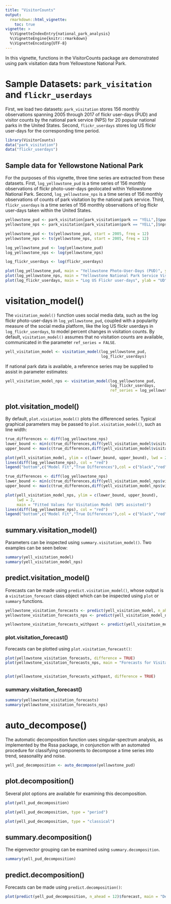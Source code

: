 ---
title: "VisitorCounts"
output: 
  rmarkdown::html_vignette:
    toc: true
vignette: >
  %\VignetteIndexEntry{national_park_analysis}
  %\VignetteEngine{knitr::rmarkdown}
  %\VignetteEncoding{UTF-8}
---

In this vignette, functions in the VisitorCounts package are demonstrated using park visitation data from Yellowstone National Park.

# Sample Datasets: `park_visitation` and `flickr_userdays`

First, we load two datasets: `park_visitation` stores 156 monthly observations spanning 2005 through 2017 of flickr user-days (PUD) and visitor counts by the national park service (NPS) for 20 popular national parks in the United States. Second, `flickr_userdays` stores log US flickr user-days for the corresponding time period.


```{r}
library(VisitorCounts)
data("park_visitation")
data("flickr_userdays")
```

## Sample data for Yellowstone National Park

For the purposes of this vignette, three time series are extracted from these datasets. First, `log_yellowstone_pud` is a time series of 156 monthly observations of flickr photo-user-days geolocated within Yellowstone National Park. Second, `log_yellowstone_nps` is a time series of 156 monthly observations of counts of park visitation by the national park service. Third, `flickr_userdays` is a time series of 156 monthly observations of log flickr user-days taken within the United States.  



```{r, fig.width = 7, fig.height = 5}



yellowstone_pud <- park_visitation[park_visitation$park == "YELL",]$pud #photo user days
yellowstone_nps <- park_visitation[park_visitation$park == "YELL",]$nps #national park service counts

yellowstone_pud <- ts(yellowstone_pud, start = 2005, freq = 12)
yellowstone_nps <- ts(yellowstone_nps, start = 2005, freq = 12)

log_yellowstone_pud <- log(yellowstone_pud)
log_yellowstone_nps <- log(yellowstone_nps)

log_flickr_userdays <- log(flickr_userdays)
```


```{r, fig.width = 7, fig.height = 5}
plot(log_yellowstone_pud, main = "Yellowstone Photo-User-Days (PUD)", ylab = "PUD")
plot(log_yellowstone_nps, main = "Yellowstone National Park Service Visitation Counts (NPS)", ylab = "NPS")
plot(log_flickr_userdays, main = "Log US Flickr user-days", ylab = "UD")
```




# visitation_model()

The `visitation_model()` function uses social media data, such as the log flickr photo-user-days in `log_yellowstone_pud`, coupled with a popularity measure of the social media platform, like the log US flickr userdays in `log_flickr_userdays`, to model percent changes in visitation counts.
By default, `visitation_model()` assumes that no visitation counts are available, communicated in the parameter `ref_series = FALSE`. 
```{r}
yell_visitation_model <- visitation_model(log_yellowstone_pud,
                                          log_flickr_userdays)
```
If national park data is available, a reference series may be supplied to assist in parameter estimates:

```{r}
yell_visitation_model_nps <- visitation_model(log_yellowstone_pud,
                                              log_flickr_userdays,
                                              ref_series = log_yellowstone_nps)
```



## plot.visitation_model()

By default, `plot.visiation_model()` plots the differenced series. Typical graphical parameters may be passed to `plot.visitation_model()`, such as line width:

```{r, fig.width = 7, fig.height = 5}
true_differences <- diff(log_yellowstone_nps)
lower_bound <- min(c(true_differences,diff(yell_visitation_model$visitation_fit)))-1
upper_bound <- max(c(true_differences,diff(yell_visitation_model$visitation_fit)))

plot(yell_visitation_model, ylim = c(lower_bound, upper_bound), lwd = 2)
lines(diff(log_yellowstone_nps), col = "red")
legend("bottom",c("Model Fit","True Differences"),col = c("black","red"),lty = c(1,1))
```

```{r, fig.width = 7, fig.height = 5}
true_differences <- diff(log_yellowstone_nps)
lower_bound <- min(c(true_differences,diff(yell_visitation_model_nps$visitation_fit)))-1
upper_bound <- max(c(true_differences,diff(yell_visitation_model_nps$visitation_fit)))

plot(yell_visitation_model_nps, ylim = c(lower_bound, upper_bound), 
     lwd = 2,
     main = "Fitted Values for Visitation Model (NPS assisted)")
lines(diff(log_yellowstone_nps), col = "red")
legend("bottom",c("Model Fit","True Differences"),col = c("black","red"),lty = c(1,1))
```

## summary.visitation_model()

Parameters can be inspected using `summary.visitation_model()`. Two examples can be seen below:

```{r}
summary(yell_visitation_model)
summary(yell_visitation_model_nps)
```


## predict.visitation_model()

Forecasts can be made using `predict.visitation_model()`, whose output is a `visitation_forecast` class object which can be inspected using `plot` or `summary` functions.

```{r}
yellowstone_visitation_forecasts <- predict(yell_visitation_model, n_ahead = 12)
yellowstone_visitation_forecasts_nps <- predict(yell_visitation_model_nps, n_ahead = 12)

yellowstone_visitation_forecasts_withpast <- predict(yell_visitation_model, n_ahead = 12, only_new = FALSE)
```


### plot.visitation_forecast()

Forecasts can be plotted using `plot.visitation_forecast()`:

```{r, fig.width = 7, fig.height = 5}
plot(yellowstone_visitation_forecasts, difference = TRUE)
plot(yellowstone_visitation_forecasts_nps, main = "Forecasts for Visitation Model (NPS Assisted)")


plot(yellowstone_visitation_forecasts_withpast, difference = TRUE)
```



### summary.visitation_forecast()

```{r}
summary(yellowstone_visitation_forecasts)
summary(yellowstone_visitation_forecasts_nps)
```


# auto_decompose()

The automatic decomposition function uses singular-spectrum analysis, as implemented by the Rssa package, in conjunction with an automated procedure for classifying components to decompose a time series into trend, seasonality and noise. 

```{r}
yell_pud_decomposition <- auto_decompose(yellowstone_pud)
```


## plot.decomposition()

Several plot options are available for examining this decomposition.

```{r, fig.width = 7, fig.height = 5}
plot(yell_pud_decomposition)

plot(yell_pud_decomposition, type = "period")

plot(yell_pud_decomposition, type = "classical")
```


## summary.decomposition()

The eigenvector grouping can be examined using `summary.decomposition`.

```{r}
summary(yell_pud_decomposition)
```

## predict.decomposition()

Forecasts can be made using `predict.decomposition()`:

```{r, fig.width = 7, fig.height =5}
plot(predict(yell_pud_decomposition, n_ahead = 12)$forecast, main = "Decomposition 12-ahead Forecast", ylab = "Forecast Value")
```








